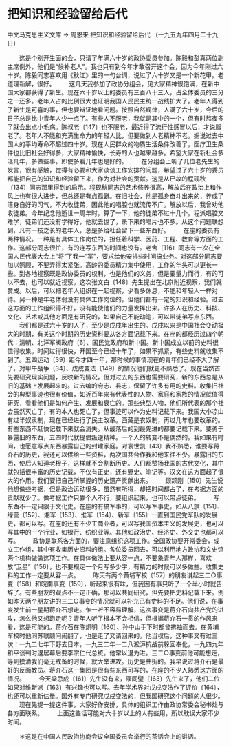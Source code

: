 # 把知识和经验留给后代

中文马克思主义文库 -> 周恩来
把知识和经验留给后代
（一九五九年四月二十九日）


　　这是个别开生面的会，只请了年满六十岁的政协委员参加。陈毅和彭真两位副主席例外，他们是“候补老人”。我也只有到今年才敢召开这个会，因为今年刚过六十岁。陈毅同志喜欢用《秋江》里的一句台词，说过了六十岁又是一个新花甲。老道理新解，很好。
　　这几天我参加了政协分组会，见大家精神很饱满，在新中国大家都获得了新生。现在六十岁以上的委员有三百八十三人，占全体委员的三分之一还多。老年人占的比例很大也证明我国人民民主统一战线扩大了。老年人得到了新生是可喜的事，但也要辩证地看问题。按照自然规律，人满了六十岁，今后的日子总是比中青年人少一点了。有些人不服老，我就是其中的一个，但有时熬夜多了就会出点小毛病。陈叔老〔147〕也不服老，最近得了流行性感冒以后，才说服老了。老年人不能和充满生命力的年轻人比，但要做到人老精神不老。据说过去中国人的平均寿命不超过四十岁。现在人民群众的物质生活条件改善了，医疗卫生条件也比旧社会好得多，大家精神愉快，长寿的人也越来越多。希望大家在新社会多活几年，多做些事，即使多看几年也是好的。
　　在分组会上听了几位老先生的发言，很有感触，觉得有必要和大家谈谈工作安排的问题，希望过了六十岁的委员都能把自己的知识和经验留下来，作为对社会的贡献。这是从已故的程砚秋〔134〕同志那里得到的启示。程砚秋同志的艺术修养很高，解放后在政治上和作风上也有很大进步，但总还是有点孤僻。在旧社会，他是孤身奋斗出来的，养成了洁身自好的习气，不大收徒弟，因此他的唱腔也就流传不广。解放以后，我曾劝他收徒弟。今年纪念他逝世一周年时，算了一下，他的徒弟不过十几个。程派唱腔又难学，徒弟们还没有学得好，他就去世了，录下来的唱片也不多。从这个问题联想到，凡有一技之长的老年人，总是多给社会留下一些东西好。
　　在座的委员有两种情况。一种是有具体工作岗位的，担任着科学、医药、工程、教育等方面的工作。这部分同志很忙，有的连写东西的时间也没有。老舍〔116〕同志有一次在全国人民代表大会上“将”了我一“军”，要求给他安排些时间搞业务。对这部分同志要加以照顾，不要弄得太紧张。高龄的委员精力集中使用，工作的年头可以更长一些。到各地视察既是政协委员的权利，也是他们的义务，但是要量力而行，有的可以不去，也可以就近视察。这次张文白〔148〕先生提出在北京附近视察，我们就赞成。以后，可以把老年人组织在一起视察，少看多休息，不能和年轻人一样对待。另一种是年老体弱没有具体工作岗位的，但他们都有一定的知识和经验。过去这方面的工作组织得不好，没有能使他们的力量发挥出来。许多人在历史、科技、文化、艺术或其他方面是有研究的，如果自己不能动笔，可以带徒弟写点东西。
　　我们都是过六十岁的人了，至少是戊戌年出生的。戊戌以来是中国社会变动极大的时期，有关这个时期的历史资料要从各方面记载下来。在座的都经历过四个朝代：清朝、北洋军阀政府〔6〕、国民党政府和新中国。新中国成立以前的史料很值得收集。时间过得很快，开国至今已经十年了，如果不抓紧，有些史料就收集不到了。五四运动〔39〕距今才四十年，那时候的事情现在的青年们已经不大了解了，对甲午战争〔34〕、戊戌变法〔149〕的情况他们就更不熟悉了。现在当然首先要研究现实问题，反映新的情况，但对过去的东西也需要研究，新的东西总是从旧的基础上发展起来的。过去编的府志、县志，保留了许多有用的史料。收集旧社会的典型事迹也很有价值，如近百年来有代表性的人物、家庭和家族的情况就值得研究，看看他们是如何产生、发展和衰亡的。那些典型人物，他们所代表的那个社会虽然灭亡了，有的本人也死亡了，但事迹可以作为史料记载下来。我国大小凉山有过半奴隶制，现在已经进行了民主改革。西藏是农奴制，再过几年也要改革的。有些东西不赶快记载下来就会消失。从最落后的到最先进的都要记载下来。要勇于暴露旧的东西，五四时代就提倡叛逆精神。一个人的转变不是偶然的。我如果有时间，也愿意写点东西暴露自己的封建家庭。对袁世凯〔43〕我不熟悉，谁要写蒋介石的历史，我还可以供给一些资料，两次国共合作我和他来往不少。暴露旧的东西，使后人知道老根子，这样就不会割断历史。人们都赞扬我国的古代文化，其中就包括很丰富的历史记载，不仅有正史，还有野史、笔记等。汉文在这方面起了很大的作用。我们要把自己所掌握的历史遗产贡献出来。
　　顾颉刚〔150〕先生说他想做些考据，但是政治运动很多，虽然有所得，却把时间都占了，在考据方面的贡献就少了。做考据工作只靠个人不行，要组织起来，也可以带点徒弟。
　　写东西不一定只限于文化史。在座的有搞军事的，可以写军事史，如从八旗〔151〕、绿营〔152〕、湘军〔153〕、淮军〔154〕、新军〔155〕一直到国民党军队的发展史，都可以写。在座的还有不少工商业者，可以写我国资本主义的发展史，也可以写其中的一个行业，如银行、纺织业等。其他如政治史、经济史、外交史也都可以写。
　　政协是联系各方面的，要注意组织这项工作。全国政协要开常委会，成立工作组，其中有收集历史资料的组。各位委员回去，可以利用地方政协和文史馆两个机构做做这项工作。在具体做法上要从容一点，不要象青年人那样，喜欢放“卫星”〔156〕，也不要规定一个月写多少字，有精力的时候可以多做些。收集史料的工作一定要从容一点。
　　昨天有两个黄埔军校〔157〕的朋友讲起三二○事变〔158〕和皖南事变〔159〕，听起来很有味，但我因有事只听了一个半小时就告辞了。有些朋友的观点不一定正确，那可以共同研究，但先要把史料记载下来。例如昨天两个朋友讲的三二○事变的情况就可以补充已有史料的不足。他们说，在事变发生前一星期蒋介石想走。乍一听不容易理解，这次事变是蒋介石向共产党的进攻，怎么他又想跑走呢？青年人听了根本不会相信，但根据蒋介石一贯的作风来看，这是可能的。蒋介石在陈炯明〔160〕、孙中山手下时都曾拂袖而去。在黄埔军校时他同苏联顾问闹翻了，也是走了又请回来的。他当权后，这种事又有过三次：一九二七年下野去日本，一九三二年一二八淞沪抗战前躲回奉化，一九四九年和平谈判时退居幕后要李宗仁代总统。他常以退为进。三二○事变前他可能想走，等到摸清我们毫无戒备的时候，就大举进攻。历史是曲折的。我早说过蒋介石是最好的反面教员。蒋介石这一集团是很有些东西可写的，在座的不少人熟悉这方面的情况。
　　今天梁思成〔161〕先生没有来，康同璧〔163〕先生来了，他们二位如果对维新派〔163〕有兴趣也可以写。去年学术界对戊戌变法作了评价〔164〕，也还可以重新估量。国外有专门研究戊戌变法的，但我国研究这个问题的人很少。
　　现在先提一提这件事，大家好作安排，具体的组织工作由政协常委会秘书处与各方面联系。
　　上面这些话可能对六十岁以上的人有些用，所以耽误大家不少时间。


　　＊这是在中国人民政治协商会议全国委员会举行的茶话会上的讲话。



